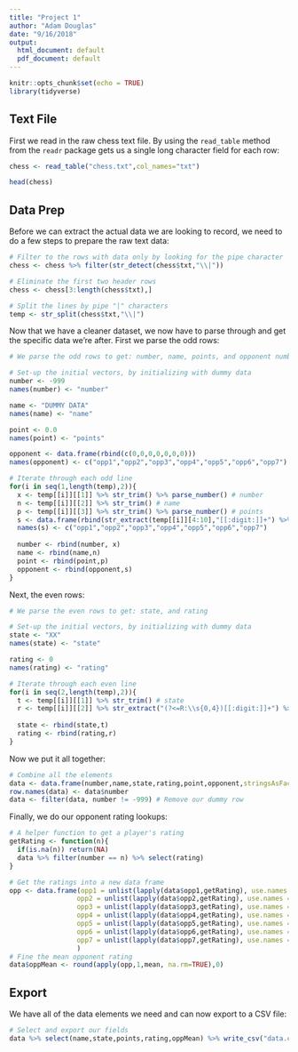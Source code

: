 ```yaml
---
title: "Project 1"
author: "Adam Douglas"
date: "9/16/2018"
output:
  html_document: default
  pdf_document: default
---
```


```r
knitr::opts_chunk$set(echo = TRUE)
library(tidyverse)
```

## Text File

First we read in the raw chess text file. By using the `read_table` method from the `readr` package gets us a single long character field for each row:

```r
chess <- read_table("chess.txt",col_names="txt")
```
```r
head(chess)
```

## Data Prep

Before we can extract the actual data we are looking to record, we need to do a few steps to prepare the raw text data:

```r
# Filter to the rows with data only by looking for the pipe character
chess <- chess %>% filter(str_detect(chess$txt,"\\|"))

# Eliminate the first two header rows
chess <- chess[3:length(chess$txt),]

# Split the lines by pipe "|" characters
temp <- str_split(chess$txt,"\\|")
```

Now that we have a cleaner dataset, we now have to parse through and get the specific data we're after. First we parse the odd rows:

```r
# We parse the odd rows to get: number, name, points, and opponent numbers

# Set-up the initial vectors, by initializing with dummy data
number <- -999
names(number) <- "number"

name <- "DUMMY DATA"
names(name) <- "name"

point <- 0.0
names(point) <- "points"

opponent <- data.frame(rbind(c(0,0,0,0,0,0,0)))
names(opponent) <- c("opp1","opp2","opp3","opp4","opp5","opp6","opp7")

# Iterate through each odd line
for(i in seq(1,length(temp),2)){
  x <- temp[[i]][[1]] %>% str_trim() %>% parse_number() # number
  n <- temp[[i]][[2]] %>% str_trim() # name
  p <- temp[[i]][[3]] %>% str_trim() %>% parse_number() # points
  s <- data.frame(rbind(str_extract(temp[[i]][4:10],"[[:digit:]]+") %>% parse_number())) # opponents
  names(s) <- c("opp1","opp2","opp3","opp4","opp5","opp6","opp7")
  
  number <- rbind(number, x)
  name <- rbind(name,n)
  point <- rbind(point,p)
  opponent <- rbind(opponent,s)
}
```

Next, the even rows:

```r
# We parse the even rows to get: state, and rating

# Set-up the initial vectors, by initializing with dummy data
state <- "XX"
names(state) <- "state"

rating <- 0
names(rating) <- "rating"

# Iterate through each even line
for(i in seq(2,length(temp),2)){
  t <- temp[[i]][[1]] %>% str_trim() # state
  r <- temp[[i]][[2]] %>% str_extract("(?<=R:\\s{0,4})[[:digit:]]+") %>% parse_number() # rating
  
  state <- rbind(state,t)
  rating <- rbind(rating,r)
}
```

Now we put it all together:

```r
# Combine all the elements
data <- data.frame(number,name,state,rating,point,opponent,stringsAsFactors = FALSE)
row.names(data) <- data$number
data <- filter(data, number != -999) # Remove our dummy row
```

Finally, we do our opponent rating lookups:
```r
# A helper function to get a player's rating
getRating <- function(n){
  if(is.na(n)) return(NA)
  data %>% filter(number == n) %>% select(rating)
}

# Get the ratings into a new data frame
opp <- data.frame(opp1 = unlist(lapply(data$opp1,getRating), use.names = FALSE),
                 opp2 = unlist(lapply(data$opp2,getRating), use.names = FALSE),
                 opp3 = unlist(lapply(data$opp3,getRating), use.names = FALSE),
                 opp4 = unlist(lapply(data$opp4,getRating), use.names = FALSE),
                 opp5 = unlist(lapply(data$opp5,getRating), use.names = FALSE),
                 opp6 = unlist(lapply(data$opp6,getRating), use.names = FALSE),
                 opp7 = unlist(lapply(data$opp7,getRating), use.names = FALSE)
                 )
# Fine the mean opponent rating
data$oppMean <- round(apply(opp,1,mean, na.rm=TRUE),0)
```

## Export

We have all of the data elements we need and can now export to a CSV file:

```r
# Select and export our fields
data %>% select(name,state,points,rating,oppMean) %>% write_csv("data.csv", col_names=FALSE)
```

